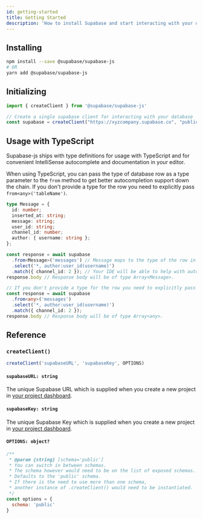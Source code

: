 ```yaml
---
id: getting-started
title: Getting Started
description: 'How to install Supabase and start interacting with your database'
---
```



## Installing

```bash
npm install --save @supabase/supabase-js
# OR
yarn add @supabase/supabase-js
```


## Initializing

```js
import { createClient } from '@supabase/supabase-js'

// Create a single supabase client for interacting with your database 
const supabase = createClient("https://xyzcompany.supabase.co", "public-anon-key");
```



## Usage with TypeScript

Supabase-js ships with type definitions for usage with TypeScript and for convenient IntelliSense autocomplete and documentation in your editor.

When using TypeScript, you can pass the type of database row as a type parameter to the `from` method to get better autocompletion support down the chain. 
If you don't provide a type for the row you need to explicitly pass `from<any>('tableName')`.

```ts
type Message = {
  id: number;
  inserted_at: string;
  message: string;
  user_id: string;
  channel_id: number;
  author: { username: string };
};

const response = await supabase
  .from<Message>('messages') // Message maps to the type of the row in your database.
  .select('*, author:user_id(username)')
  .match({ channel_id: 2 }); // Your IDE will be able to help with automcompletion.
response.body // Response body will be of type Array<Message>.

// If you don't provide a type for the row you need to explicitly pass `from<any>('tableName')`.
const response = await supabase
  .from<any>('messages')
  .select('*, author:user_id(username)')
  .match({ channel_id: 2 });
response.body // Response body will be of type Array<any>.
```



## Reference

### `createClient()`

```js 
createClient('supabaseURL', 'supabaseKey', OPTIONS)
```

#### `supabaseURL: string` 
The unique Supabase URL which is supplied when you create a new project in [your project dashboard](https://app.supabase.io).

#### `supabaseKey: string`
The unique Supabase Key which is supplied when you create a new project in [your project dashboard](https://app.supabase.io).

#### `OPTIONS: object?`

```js
/**
 * @param {string} [schema='public'] 
 * You can switch in between schemas.
 * The schema however would need to be on the list of exposed schemas.
 * Defaults to the 'public' schema.
 * If there is the need to use more than one schema,
 * another instance of .createClient() would need to be instantiated.
 */
const options = {
  schema: 'public'
}
```
